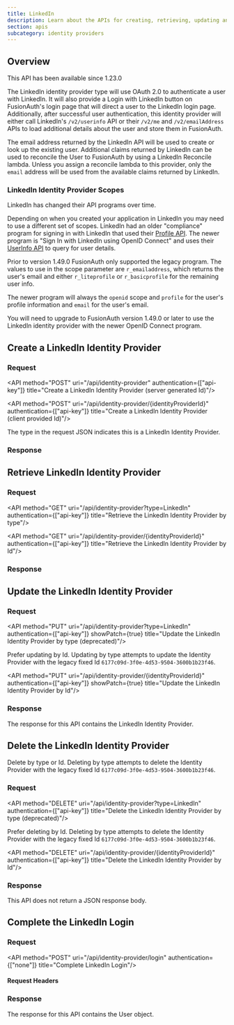 ```yaml
---
title: LinkedIn
description: Learn about the APIs for creating, retrieving, updating and disabling a LinkedIn identity provider.
section: apis
subcategory: identity providers
---
```



## Overview

<Aside type="version">
This API has been available since 1.23.0
</Aside>

The LinkedIn identity provider type will use OAuth 2.0 to authenticate a user with LinkedIn. It will also provide a <InlineUIElement>Login with LinkedIn</InlineUIElement> button on FusionAuth's login page that will direct a user to the LinkedIn login page. Additionally, after successful user authentication, this identity provider will either call LinkedIn's `/v2/userinfo` API or their `/v2/me` and `/v2/emailAddress` APIs to load additional details about the user and store them in FusionAuth.

The email address returned by the LinkedIn API will be used to create or look up the existing user. Additional claims returned by LinkedIn can be used to reconcile the User to FusionAuth by using a LinkedIn Reconcile lambda. Unless you assign a reconcile lambda to this provider, only the `email` address will be used from the available claims returned by LinkedIn.

<TokenStorageNote idp_long_lived_token_type="access_token"
                  idp_display_name={idp_display_name}
                  idp_linking_strategy={idp_linking_strategy}
                  token_name="access_token"
                  return_text="login endpoint" />



### LinkedIn Identity Provider Scopes

<Aside type="caution">
LinkedIn has changed their API programs over time.
</Aside>

Depending on when you created your application in LinkedIn you may need to use a different set of scopes. LinkedIn had an older "compliance" program for signing in with LinkedIn that used their [Profile API](https://learn.microsoft.com/en-us/linkedin/shared/integrations/people/profile-api). The newer program is "Sign In with LinkedIn using OpenID Connect" and uses their [UserInfo API](https://learn.microsoft.com/en-us/linkedin/consumer/integrations/self-serve/sign-in-with-linkedin-v2#api-request-to-retreive-member-details) to query for user details.

Prior to version 1.49.0 FusionAuth only supported the legacy program. The values to use in the <InlineField>scope</InlineField> parameter are `r_emailaddress`, which returns the user's email and either `r_liteprofile` or `r_basicprofile` for the remaining user info.

The newer program will always the `openid` scope and `profile` for the user's profile information and `email` for the user's email.

You will need to upgrade to FusionAuth version 1.49.0 or later to use the LinkedIn identity provider with the newer OpenID Connect program.

## Create a LinkedIn Identity Provider

### Request

<API method="POST" uri="/api/identity-provider" authentication={["api-key"]} title="Create a LinkedIn Identity Provider (server generated Id)"/>

<API method="POST" uri="/api/identity-provider/{identityProviderId}" authentication={["api-key"]} title="Create a LinkedIn Identity Provider (client provided Id)"/>

The <InlineField>type</InlineField> in the request JSON indicates this is a LinkedIn Identity Provider.

<LinkedinRequestBody idp_display_name={idp_display_name}
                     idp_enforce_email_verified_claim={idp_enforce_email_verified_claim}
                     idp_linking_strategy={idp_linking_strategy}
                     idp_since={idp_since}/>

### Response

<StandardPostResponseCodes never_search_error />

<LinkedinResponseBody idp_display_name={idp_display_name}
                      idp_linking_strategy={idp_linking_strategy}
                      idp_since={idp_since}/>

## Retrieve LinkedIn Identity Provider


### Request

<API method="GET" uri="/api/identity-provider?type=LinkedIn" authentication={["api-key"]} title="Retrieve the LinkedIn Identity Provider by type"/>

<API method="GET" uri="/api/identity-provider/{identityProviderId}" authentication={["api-key"]} title="Retrieve the LinkedIn Identity Provider by Id"/>

### Response

<StandardGetResponseCodes never_search_error />


<LinkedinResponseBody idp_display_name={idp_display_name}
                      idp_linking_strategy={idp_linking_strategy}
                      idp_since={idp_since}/>

## Update the LinkedIn Identity Provider

<GenericUpdateExplanationFragment capitalized_object_name="LinkedIn Identity Provider" />

### Request

<API method="PUT" uri="/api/identity-provider?type=LinkedIn" authentication={["api-key"]} showPatch={true} title="Update the LinkedIn Identity Provider by type (deprecated)"/>

<DeprecatedSince since="1.61.0">Prefer updating by Id. Updating by type attempts to update the Identity Provider with the legacy fixed Id `6177c09d-3f0e-4d53-9504-3600b1b23f46`.</DeprecatedSince>

<API method="PUT" uri="/api/identity-provider/{identityProviderId}" authentication={["api-key"]} showPatch={true} title="Update the LinkedIn Identity Provider by Id"/>

<LinkedinRequestBody idp_display_name={idp_display_name}
                     idp_enforce_email_verified_claim={idp_enforce_email_verified_claim}
                     idp_linking_strategy={idp_linking_strategy}
                     idp_since={idp_since} />

### Response

The response for this API contains the LinkedIn Identity Provider.

<StandardPutResponseCodes never_search_error />

<LinkedinResponseBody idp_display_name={idp_display_name}
                      idp_linking_strategy={idp_linking_strategy}
                      idp_since={idp_since}/>

## Delete the LinkedIn Identity Provider

Delete by type or Id. Deleting by type attempts to delete the Identity Provider with the legacy fixed Id `6177c09d-3f0e-4d53-9504-3600b1b23f46`.

### Request

<API method="DELETE" uri="/api/identity-provider?type=LinkedIn" authentication={["api-key"]} title="Delete the LinkedIn Identity Provider by type (deprecated)"/>

<DeprecatedSince since="1.61.0">Prefer deleting by Id. Deleting by type attempts to delete the Identity Provider with the legacy fixed Id `6177c09d-3f0e-4d53-9504-3600b1b23f46`.</DeprecatedSince>

<API method="DELETE" uri="/api/identity-provider/{identityProviderId}" authentication={["api-key"]} title="Delete the LinkedIn Identity Provider by Id"/>

### Response

This API does not return a JSON response body.

<StandardDeleteResponseCodes never_search_error />


## Complete the LinkedIn Login

<CompleteLoginText idp_display_name={idp_display_name} token_text_with_article="an id token" token_text="id token" />

### Request

<API method="POST" uri="/api/identity-provider/login" authentication={["none"]} title="Complete LinkedIn Login"/>

#### Request Headers

<APIBlock>
  <XForwardedForHeader />
  <XFusionauthTenantIdHeaderScopedOperationRowOnly />
</APIBlock>

<IdentityProviderLoginRequestBody idp_display_name={idp_display_name}
                                  idp_linking_strategy={idp_linking_strategy}
                                  idp_since={idp_since} />

### Response

The response for this API contains the User object.

<IdentityProviderLoginResponseBody idp_display_name={idp_display_name}
                                   idp_linking_strategy={idp_linking_strategy}
                                   idp_since={idp_since}/>
